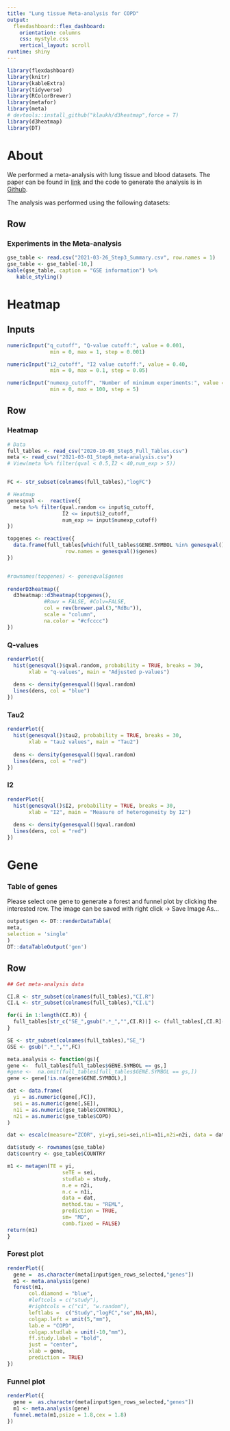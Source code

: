 ```yaml
---
title: "Lung tissue Meta-analysis for COPD"
output: 
  flexdashboard::flex_dashboard:
    orientation: columns
    css: mystyle.css
    vertical_layout: scroll
runtime: shiny
---
```


```r
library(flexdashboard)
library(knitr)
library(kableExtra)
library(tidyverse)
library(RColorBrewer)
library(metafor)
library(meta)
# devtools::install_github("klaukh/d3heatmap",force = T)
library(d3heatmap)
library(DT)
```


About {data-orientation=rows}
=====================================  

We performed a meta-analysis with lung tissue and blood datasets. The paper  can be found in [link]() and the code to generate the analysis is in [Github](https://github.com/AnaBVA/Meta-analysis_COPD).

The analysis was performed using the following datasets: 

Row
-------------------------------------
    
### Experiments in the Meta-analysis

    
```r
gse_table <- read.csv("2021-03-26_Step3_Summary.csv", row.names = 1)
gse_table <- gse_table[-10,]
kable(gse_table, caption = "GSE information") %>%
   kable_styling()
```


Heatmap {data-orientation=rows}
=====================================  

Inputs {.sidebar}
-----------------------------------------------------------------------


```r
numericInput("q_cutoff", "Q-value cutoff:", value = 0.001,
              min = 0, max = 1, step = 0.001)

numericInput("i2_cutoff", "I2 value cutoff:", value = 0.40,
              min = 0, max = 0.1, step = 0.05)

numericInput("numexp_cutoff", "Number of minimum experiments:", value = 5,
              min = 0, max = 100, step = 5)


```


   
Row {.tabset .tabset-fade}
-------------------------------------

### Heatmap {data-height=1200}


```r
# Data
full_tables <- read_csv("2020-10-08_Step5_Full_Tables.csv")
meta <- read_csv("2021-03-01_Step6_meta-analysis.csv")
# View(meta %>% filter(qval < 0.5,I2 < 40,num_exp > 5))


FC <- str_subset(colnames(full_tables),"logFC")

# Heatmap
genesqval <-  reactive({
  meta %>% filter(qval.random <= input$q_cutoff, 
                  I2 <= input$i2_cutoff, 
                  num_exp >= input$numexp_cutoff)
})

topgenes <- reactive({
  data.frame(full_tables[which(full_tables$GENE.SYMBOL %in% genesqval()$genes),FC], 
                   row.names = genesqval()$genes)
})


#rownames(topgenes) <- genesqval$genes
  
renderD3heatmap({
  d3heatmap::d3heatmap(topgenes(),
            #Rowv = FALSE, #Colv=FALSE,
            col = rev(brewer.pal(3,"RdBu")),
            scale = "column",
            na.color = "#cfcccc")
})
```


### Q-values

  
```r
renderPlot({
  hist(genesqval()$qval.random, probability = TRUE, breaks = 30,
       xlab = "q-values", main = "Adjusted p-values")
  
  dens <- density(genesqval()$qval.random)
  lines(dens, col = "blue")
})
```



### Tau2

  
```r

renderPlot({
  hist(genesqval()$tau2, probability = TRUE, breaks = 30,
       xlab = "tau2 values", main = "Tau2")
  
  dens <- density(genesqval()$qval.random)
  lines(dens, col = "red")
})
```



### I2

  
```r

renderPlot({
  hist(genesqval()$I2, probability = TRUE, breaks = 30,
       xlab = "I2", main = "Measure of heterogeneity by I2")
  
  dens <- density(genesqval()$qval.random)
  lines(dens, col = "red")
})
```



Gene {data-orientation=rows}
=====================================  

### Table of genes {data-height=300}

Please select one gene to generate a forest and funnel plot by clicking the interested row. The image can be saved with right click -> Save Image As...

```r

output$gen <- DT::renderDataTable(
meta,
selection = 'single'
)
DT::dataTableOutput('gen')

```

Row
-------------------------------------


```r
## Get meta-analysis data

CI.R <- str_subset(colnames(full_tables),"CI.R")
CI.L <- str_subset(colnames(full_tables),"CI.L")

for(i in 1:length(CI.R)) {
  full_tables[str_c("SE_",gsub(".*_","",CI.R))] <- (full_tables[,CI.R]-full_tables[,CI.L]) /(2*1.96)
}

SE <- str_subset(colnames(full_tables),"SE_")
GSE <- gsub(".*_","",FC)

meta.analysis <- function(gs){
gene <-  full_tables[full_tables$GENE.SYMBOL == gs,]
#gene <-  na.omit(full_tables[full_tables$GENE.SYMBOL == gs,])
gene <- gene[!is.na(gene$GENE.SYMBOL),]

dat <- data.frame(
  yi = as.numeric(gene[,FC]),
  sei = as.numeric(gene[,SE]),
  n1i = as.numeric(gse_table$CONTROL),
  n2i = as.numeric(gse_table$COPD)
)

dat <- escalc(measure="ZCOR", yi=yi,sei=sei,n1i=n1i,n2i=n2i, data = dat) 

dat$study <- rownames(gse_table)
dat$country <- gse_table$COUNTRY

m1 <- metagen(TE = yi, 
                  seTE = sei, 
                  studlab = study, 
                  n.e = n2i, 
                  n.c = n1i, 
                  data = dat,
                  method.tau = "REML", 
                  prediction = TRUE,
                  sm= "MD",
                  comb.fixed = FALSE)
return(m1)
}


```

### Forest plot

  
```r

renderPlot({
  gene =  as.character(meta[input$gen_rows_selected,"genes"])
  m1 <- meta.analysis(gene)
  forest(m1,
       col.diamond = "blue",
       #leftcols = c("study"),
       #rightcols = c("ci", "w.random"),
       leftlabs =  c("Study","logFC","se",NA,NA),
       colgap.left = unit(5,"mm"),
       lab.e = "COPD",
       colgap.studlab = unit(-10,"mm"),
       ff.study.label = "bold",
       just = "center",
       xlab = gene,
       prediction = TRUE)
})

```


### Funnel plot

  
```r

renderPlot({
  gene =  as.character(meta[input$gen_rows_selected,"genes"])
  m1 <- meta.analysis(gene)
  funnel.meta(m1,psize = 1.8,cex = 1.8)
})

```

